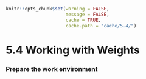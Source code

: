 ```r
knitr::opts_chunk$set(warning = FALSE, 
                      message = FALSE,
                      cache = TRUE, 
                      cache.path = "cache/5.4/")
```

# 5.4 Working with Weights {-}

### Prepare the work environment {-}

